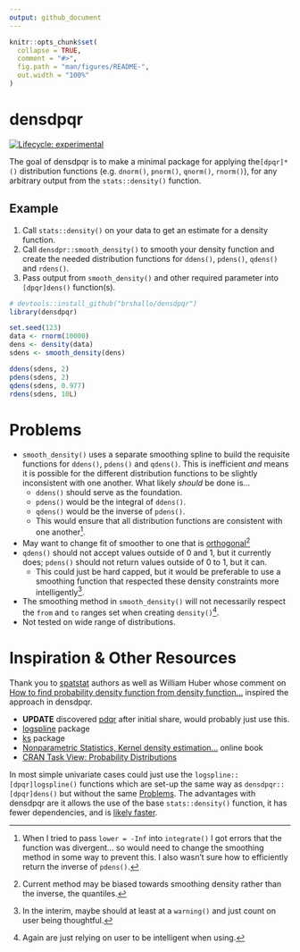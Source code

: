 ```yaml
---
output: github_document
---
```


<!-- README.md is generated from README.Rmd. Please edit that file -->

```r
knitr::opts_chunk$set(
  collapse = TRUE,
  comment = "#>",
  fig.path = "man/figures/README-",
  out.width = "100%"
)
```

# densdpqr

<!-- badges: start -->
[![Lifecycle: experimental](https://img.shields.io/badge/lifecycle-experimental-orange.svg)](https://lifecycle.r-lib.org/articles/stages.html#experimental)
<!-- badges: end -->

The goal of densdpqr is to make a minimal package for applying the`[dpqr]*()` distribution functions (e.g. `dnorm()`, `pnorm()`, `qnorm()`, `rnorm()`), for any arbitrary output from the `stats::density()` function.

## Example

1. Call `stats::density()` on your data to get an estimate for a density function.
2. Call `densdpr::smooth_density()` to smooth your density function and create the needed distribution functions for `ddens()`, `pdens()`, `qdens()` and `rdens()`.
3. Pass output from `smooth_density()` and other required parameter into `[dpqr]dens()` function(s).

```r
# devtools::install_github("brshallo/densdpqr")
library(densdpqr)

set.seed(123)
data <- rnorm(10000)
dens <- density(data)
sdens <- smooth_density(dens)

ddens(sdens, 2)
pdens(sdens, 2)
qdens(sdens, 0.977)
rdens(sdens, 10L)
```

# Problems

* `smooth_density()` uses a separate smoothing spline to build the requisite functions for `ddens()`, `pdens()` and `qdens()`. This is inefficient *and* means it is possible for the different distribution functions to be slightly inconsistent with one another. What likely *should* be done is... 
    * `ddens()` should serve as the foundation. 
    * `pdens()` would be the integral of `ddens()`. 
    * `qdens()` would be the inverse of `pdens()`. 
    * This would ensure that all distribution functions are consistent with one another^[When I tried to pass `lower = -Inf` into `integrate()` I got errors that the function was divergent... so would need to change the smoothing method in some way to prevent this. I also wasn't sure how to efficiently return the inverse of `pdens()`.].
* May want to change fit of smoother to one that is [orthogonal](https://en.wikipedia.org/wiki/Cubic_Hermite_spline)^[Current method may be biased towards smoothing density rather than the inverse, the quantiles.]
* `qdens()` should not accept values outside of 0 and 1, but it currently does; `pdens()` should not return values outside of 0 to 1, but it can.
    * This could just be hard capped, but it would be preferable to use a smoothing function that respected these density constraints more intelligently^[In the interim, maybe should at least at a `warning()` and just count on user being thoughtful.].
* The smoothing method in `smooth_density()` will not necessarily respect the `from` and `to` ranges set when creating `density()`^[Again are just relying on user to be intelligent when using.].
* Not tested on wide range of distributions.

# Inspiration & Other Resources

Thank you to [spatstat](https://github.com/spatstat/spatstat.core/blob/76d20a642867d7c30a0f11c58af5b8634ad302cd/R/quantiledensity.R) authors as well as William Huber whose comment on [How to find probability density function from density function...](https://stats.stackexchange.com/a/553271/193123) inspired the approach in densdpqr.

* **UPDATE** discovered [pdqr](https://github.com/echasnovski/pdqr) after initial share, would probably just use this.
* [logspline](https://cran.r-project.org/web/packages/logspline/logspline.pdf) package
* [ks](https://cran.r-project.org/web/packages/ks/ks.pdf) package
* [Nonparametric Statistics, Kernel density estimation...](https://bookdown.org/egarpor/NP-UC3M/kde-i.html) online book
* [CRAN Task View: Probability Distributions](https://cran.r-project.org/web/views/Distributions.html)

In most simple univariate cases could just use the `logspline::[dpqr]logspline()` functions which are set-up the same way as `densdpqr::[dpqr]dens()` but without the same [Problems]. The advantages with densdpqr are it allows the use of the base `stats::density()` function, it has fewer dependencies, and is [likely faster](https://gist.github.com/brshallo/ea2e04347e14fae7ff969a54e2266359).
  
  



